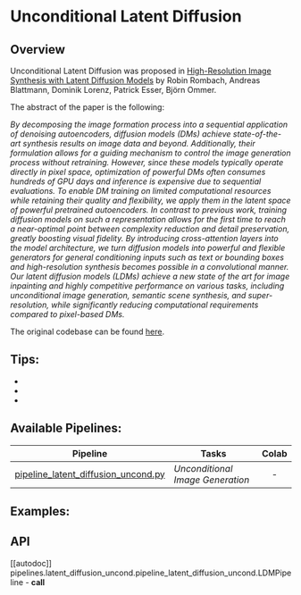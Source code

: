 # Unconditional Latent Diffusion

## Overview

Unconditional Latent Diffusion was proposed in [High-Resolution Image Synthesis with Latent Diffusion Models](https://arxiv.org/abs/2112.10752) by Robin Rombach, Andreas Blattmann, Dominik Lorenz, Patrick Esser, Björn Ommer.

The abstract of the paper is the following:

*By decomposing the image formation process into a sequential application of denoising autoencoders, diffusion models (DMs) achieve state-of-the-art synthesis results on image data and beyond. Additionally, their formulation allows for a guiding mechanism to control the image generation process without retraining. However, since these models typically operate directly in pixel space, optimization of powerful DMs often consumes hundreds of GPU days and inference is expensive due to sequential evaluations. To enable DM training on limited computational resources while retaining their quality and flexibility, we apply them in the latent space of powerful pretrained autoencoders. In contrast to previous work, training diffusion models on such a representation allows for the first time to reach a near-optimal point between complexity reduction and detail preservation, greatly boosting visual fidelity. By introducing cross-attention layers into the model architecture, we turn diffusion models into powerful and flexible generators for general conditioning inputs such as text or bounding boxes and high-resolution synthesis becomes possible in a convolutional manner. Our latent diffusion models (LDMs) achieve a new state of the art for image inpainting and highly competitive performance on various tasks, including unconditional image generation, semantic scene synthesis, and super-resolution, while significantly reducing computational requirements compared to pixel-based DMs.*

The original codebase can be found [here](https://github.com/CompVis/latent-diffusion).

## Tips:

- 
- 
- 

## Available Pipelines:

| Pipeline | Tasks | Colab
|---|---|:---:|
| [pipeline_latent_diffusion_uncond.py](https://github.com/huggingface/diffusers/blob/main/src/diffusers/pipelines/latent_diffusion_uncond/pipeline_latent_diffusion_uncond.py) | *Unconditional Image Generation* | - |

## Examples:

## API

[[autodoc]] pipelines.latent_diffusion_uncond.pipeline_latent_diffusion_uncond.LDMPipeline
    - __call__
